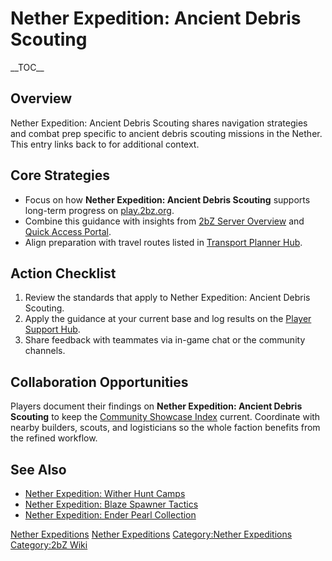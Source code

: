 {{Short description|Nether Expedition: Ancient Debris Scouting shares navigation strategies and combat prep specific to ancient debris scouting missions in the Nether}}
= Nether Expedition: Ancient Debris Scouting =
{{2bZ Navbox}}
__TOC__

== Overview ==
Nether Expedition: Ancient Debris Scouting shares navigation strategies and combat prep
specific to ancient debris scouting missions in the Nether. This entry links back to
[[Category:Nether Expeditions|Nether Expeditions]] for additional context.

== Core Strategies ==
* Focus on how '''Nether Expedition: Ancient Debris Scouting''' supports long-term progress on [[play.2bz.org]].
* Combine this guidance with insights from [[2bZ Server Overview]] and [[Quick Access Portal]].
* Align preparation with travel routes listed in [[Transport Planner Hub]].

== Action Checklist ==
# Review the [[Category:Nether Expeditions|Nether Expeditions]] standards that apply to Nether Expedition: Ancient Debris Scouting.
# Apply the guidance at your current base and log results on the [[Player Support Hub]].
# Share feedback with teammates via in-game chat or the community channels.

== Collaboration Opportunities ==
Players document their findings on '''Nether Expedition: Ancient Debris Scouting''' to
keep the [[Community Showcase Index]] current. Coordinate with nearby builders, scouts,
and logisticians so the whole faction benefits from the refined workflow.

== See Also ==
* [[Nether Expedition: Wither Hunt Camps]]
* [[Nether Expedition: Blaze Spawner Tactics]]
* [[Nether Expedition: Ender Pearl Collection]]

[[Category:Nether Expeditions]]
[[Category:2bZ Wiki]]
